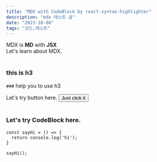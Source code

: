 ```yaml
---
title: "MDX with CodeBlock by react-syntax-highlighter"
description: "mdx 테스트 글"
date: "2023-10-08"
tags: "코드,테스트"
---
```




<div>
  MDX is <strong>MD</strong> with <strong>JSX</strong> <br/>
  Let's learn about MDX.
</div>

<br/>

### this is h3
`###` help you to use h3
<br />

<div>
  Let's try button here.
  <Button>Just click it</Button>
</div>

<br />


### Let's try CodeBlock here.
```
const sayHi = () => {
  return console.log('hi');
}

sayHi();
```

<br/>